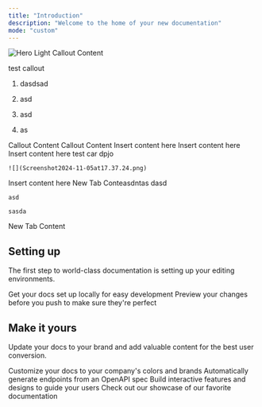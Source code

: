 ```yaml
---
title: "Introduction"
description: "Welcome to the home of your new documentation"
mode: "custom"
---
```


<img alt="Hero Light" classname="block dark:hidden" src="/images/hero-light.svg" />



<Tip>
  Callout Content

  test callout

  1. dasdsad

  2. asd

  3. asd

  4. as
</Tip>



<Check>
  Callout Content
</Check>



<Warning>
  Callout Content
</Warning>



<Card title="New Card" icon="bolt">
  Insert content here
</Card>

<Card title="New Card" icon="bolt">
  Insert content here
</Card>

<Card title="New Card" icon="bolt">
  Insert content here
</Card>



<CardGroup cols="2">
  <Card title="Card 1" icon="circle-1">
    test car dpjo

    ![](Screenshot2024-11-05at17.37.24.png)
  </Card>

  <Card title="Card 2" icon="circle-2">
    Insert content here
  </Card>
</CardGroup>





<Tabs>
  <Tab title="Tab 1">
    New Tab Conteasdntas dasd

    asd

    sasda
  </Tab>

  <Tab title="Tab 2">
    New Tab Content
  </Tab>
</Tabs>



## Setting up

The first step to world-class documentation is setting up your editing environments.

<CardGroup cols={2}>
  <Card title="Edit Your Docs" icon="pen-to-square" href="https://mintlify.com/docs/quickstart">
    Get your docs set up locally for easy development
  </Card>

  <Card title="Preview Changes" icon="image" href="https://mintlify.com/docs/development">
    Preview your changes before you push to make sure they're perfect
  </Card>
</CardGroup>

## Make it yours

Update your docs to your brand and add valuable content for the best user conversion.

<CardGroup cols={2}>
  <Card title="Customize Style" icon="palette" href="https://mintlify.com/docs/settings/global">
    Customize your docs to your company's colors and brands
  </Card>

  <Card title="Reference APIs" icon="code" href="https://mintlify.com/docs/api-playground/openapi">
    Automatically generate endpoints from an OpenAPI spec
  </Card>

  <Card title="Add Components" icon="screwdriver-wrench" href="https://mintlify.com/docs/components/accordion">
    Build interactive features and designs to guide your users
  </Card>

  <Card title="Get Inspiration" icon="stars" href="https://mintlify.com/customers">
    Check out our showcase of our favorite documentation
  </Card>
</CardGroup>
